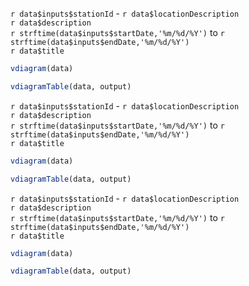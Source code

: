 `r data$inputs$stationId` - `r data$locationDescription`  
`r data$description`  
`r strftime(data$inputs$startDate,'%m/%d/%Y')` to 
`r strftime(data$inputs$endDate,'%m/%d/%Y')`  
`r data$title`  

```r
vdiagram(data)
```

```r
vdiagramTable(data, output)
```

`r data$inputs$stationId` - `r data$locationDescription`  
`r data$description`  
`r strftime(data$inputs$startDate,'%m/%d/%Y')` to 
`r strftime(data$inputs$endDate,'%m/%d/%Y')`  
`r data$title`  

```r
vdiagram(data)
```

```r
vdiagramTable(data, output)
```

`r data$inputs$stationId` - `r data$locationDescription`  
`r data$description`  
`r strftime(data$inputs$startDate,'%m/%d/%Y')` to 
`r strftime(data$inputs$endDate,'%m/%d/%Y')`  
`r data$title`  

```r
vdiagram(data)
```

```r
vdiagramTable(data, output)
```

